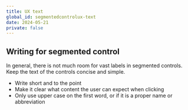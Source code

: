 ```yaml
---
title: UX text
global_id: segmentedcontrolux-text
date: 2024-05-21
private: false
---
```


## Writing for segmented control
In general, there is not much room for vast labels in segmented controls. Keep the text of the controls concise and simple.

- Write short and to the point
- Make it clear what content the user can expect when clicking
- Only use upper case on the first word, or if it is a proper name or abbreviation
